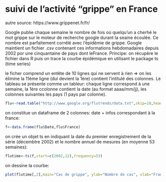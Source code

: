 suivi de l'activité "grippe" en France
======================================

autre source: https://www.grippenet.fr/fr/

Google publie chaque semaine le nombre de fois où quelqu'un a cherhé le mot grippe sur le moteur de recherche
google durant la seaine écoulée. Ce nombre est parfaitement corrélé avec l'épidémie de grippe. Google maintient
un fichier .csv contenant ces informations hebdomadaires depuis 2002 por une cinquantaine de pays dont leFrance.
Principe: on récupère le fichier dans R puis on trace la courbe épidémique en utilisant le package ts (time series)

le ficher comprend un entête de 10 lignes qui ne servent à rien => on les élimine
la 11ème ligne (dui devient la 1ère) contient l'intitulé des colonnes. Le tableau se présente comme un tableur:
chaque ligne correspond à une semaine, la 1ère ccolonne contient la date (au format aaaa/mm/jj), les colonnes suivantes
les pays (1 pays par colonne).

```r
flu<-read.table("http://www.google.org/flutrends/data.txt",skip=10,header=TRUE,sep=",")
```

on constitue un dataframe de 2 colonnes: date + infos correspondant à la france:

```r
f<-data.frame(flu$Date,flu$France)
```

on crée un objet ts en indiquant la date du premier enregistrement de la série (décembtre 2002) et le nombre annuel de 
mesures (en moyenne 53 semaines):

```r
flutime<-ts(f,start=c(2002,12),frequency=53)
```

on dessine la courbe:
```r
plot(flutime[,2],main="Cas de grippe", ylab="Nombre de cas", xlab="France")
```

